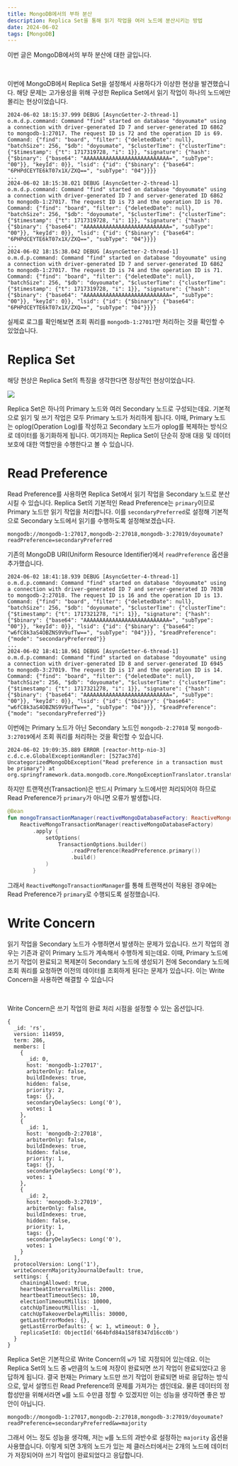 ```yaml
---
title: MongoDB에서의 부하 분산
description: Replica Set을 통해 읽기 작업을 여러 노드에 분산시키는 방법
date: 2024-06-02
tags: [MongoDB]
---
```

이번 글은 MongoDB에서의 부하 분산에 대한 글입니다.

<br />

이번에 MongoDB에서 Replica Set을 설정해서 사용하다가 이상한 현상을 발견했습니다.
해당 문제는 고가용성을 위해 구성한 Replica Set에서 읽기 작업이 하나의 노드에만 몰리는 현상이었습니다.

```console
2024-06-02 18:15:37.999 DEBUG [AsyncGetter-2-thread-1] o.m.d.p.command: Command "find" started on database "doyoumate" using a connection with driver-generated ID 7 and server-generated ID 6862 to mongodb-1:27017. The request ID is 72 and the operation ID is 69. Command: {"find": "board", "filter": {"deletedDate": null}, "batchSize": 256, "$db": "doyoumate", "$clusterTime": {"clusterTime": {"$timestamp": {"t": 1717319728, "i": 1}}, "signature": {"hash": {"$binary": {"base64": "AAAAAAAAAAAAAAAAAAAAAAAAAAA=", "subType": "00"}}, "keyId": 0}}, "lsid": {"id": {"$binary": {"base64": "6PHPdCEYTE6kT07x1X/ZXQ==", "subType": "04"}}}}
...
2024-06-02 18:15:38.021 DEBUG [AsyncGetter-2-thread-1] o.m.d.p.command: Command "find" started on database "doyoumate" using a connection with driver-generated ID 7 and server-generated ID 6862 to mongodb-1:27017. The request ID is 73 and the operation ID is 70. Command: {"find": "board", "filter": {"deletedDate": null}, "batchSize": 256, "$db": "doyoumate", "$clusterTime": {"clusterTime": {"$timestamp": {"t": 1717319728, "i": 1}}, "signature": {"hash": {"$binary": {"base64": "AAAAAAAAAAAAAAAAAAAAAAAAAAA=", "subType": "00"}}, "keyId": 0}}, "lsid": {"id": {"$binary": {"base64": "6PHPdCEYTE6kT07x1X/ZXQ==", "subType": "04"}}}}
...
2024-06-02 18:15:38.042 DEBUG [AsyncGetter-2-thread-1] o.m.d.p.command: Command "find" started on database "doyoumate" using a connection with driver-generated ID 7 and server-generated ID 6862 to mongodb-1:27017. The request ID is 74 and the operation ID is 71. Command: {"find": "board", "filter": {"deletedDate": null}, "batchSize": 256, "$db": "doyoumate", "$clusterTime": {"clusterTime": {"$timestamp": {"t": 1717319728, "i": 1}}, "signature": {"hash": {"$binary": {"base64": "AAAAAAAAAAAAAAAAAAAAAAAAAAA=", "subType": "00"}}, "keyId": 0}}, "lsid": {"id": {"$binary": {"base64": "6PHPdCEYTE6kT07x1X/ZXQ==", "subType": "04"}}}}
```

실제로 로그를 확인해보면 조회 쿼리를 `mongodb-1:27017`만 처리하는 것을 확인할 수 있었습니다.

# Replica Set

해당 현상은 Replica Set의 특징을 생각한다면 정상적인 현상이었습니다.

![](1.svg)

Replica Set은 하나의 Primary 노드와 여러 Secondary 노드로 구성되는데요.
기본적으로 읽기 및 쓰기 작업은 모두 Primary 노드가 처리하게 됩니다.
이때, Primary 노드는 oplog(Operation Log)를 작성하고 Secondary 노드가 oplog를 복제하는 방식으로 데이터를 동기화하게 됩니다.
여기까지는 Replica Set이 단순히 장애 대응 및 데이터 보호에 대한 역할만을 수행한다고 볼 수 있습니다.

# Read Preference

Read Preference를 사용하면 Replica Set에서 읽기 작업을 Secondary 노드로 분산시킬 수 있습니다.
Replica Set의 기본적인 Read Preference는 `primary`이므로 Primary 노드만 읽기 작업을 처리합니다.
이를 `secondaryPreferred`로 설정해 기본적으로 Secondary 노드에서 읽기를 수행하도록 설정해보겠습니다.

```console
mongodb://mongodb-1:27017,mongodb-2:27018,mongodb-3:27019/doyoumate?readPreference=secondaryPreferred
```

기존의 MongoDB URI(Uniform Resource Identifier)에서 `readPreference` 옵션을 추가했습니다.

```console
2024-06-02 18:41:18.939 DEBUG [AsyncGetter-4-thread-1] o.m.d.p.command: Command "find" started on database "doyoumate" using a connection with driver-generated ID 7 and server-generated ID 7038 to mongodb-2:27018. The request ID is 16 and the operation ID is 13. Command: {"find": "board", "filter": {"deletedDate": null}, "batchSize": 256, "$db": "doyoumate", "$clusterTime": {"clusterTime": {"$timestamp": {"t": 1717321278, "i": 1}}, "signature": {"hash": {"$binary": {"base64": "AAAAAAAAAAAAAAAAAAAAAAAAAAA=", "subType": "00"}}, "keyId": 0}}, "lsid": {"id": {"$binary": {"base64": "w6fC8k3aS4OBZNS9V9ufTw==", "subType": "04"}}}, "$readPreference": {"mode": "secondaryPreferred"}}
...
2024-06-02 18:41:18.961 DEBUG [AsyncGetter-6-thread-1] o.m.d.p.command: Command "find" started on database "doyoumate" using a connection with driver-generated ID 8 and server-generated ID 6945 to mongodb-3:27019. The request ID is 17 and the operation ID is 14. Command: {"find": "board", "filter": {"deletedDate": null}, "batchSize": 256, "$db": "doyoumate", "$clusterTime": {"clusterTime": {"$timestamp": {"t": 1717321278, "i": 1}}, "signature": {"hash": {"$binary": {"base64": "AAAAAAAAAAAAAAAAAAAAAAAAAAA=", "subType": "00"}}, "keyId": 0}}, "lsid": {"id": {"$binary": {"base64": "w6fC8k3aS4OBZNS9V9ufTw==", "subType": "04"}}}, "$readPreference": {"mode": "secondaryPreferred"}}
```

이번에는 Primary 노드가 아닌 Secondary 노드인 `mongodb-2:27018` 및 `mongodb-3:27019`에서 조회 쿼리를 처리하는 것을 확인할 수 있습니다.

```console
2024-06-02 19:09:35.889 ERROR [reactor-http-nio-3] c.d.c.e.GlobalExceptionHandler: [527ac37d] UncategorizedMongoDbException("Read preference in a transaction must be primary") at org.springframework.data.mongodb.core.MongoExceptionTranslator.translateExceptionIfPossible(MongoExceptionTranslator.java:135)
```

하지만 트랜잭션(Transaction)은 반드시 Primary 노드에서만 처리되어야 하므로 Read Preference가 `primary`가 아니면 오류가 발생합니다.

```kotlin showLineNumbers {7}
@Bean
fun mongoTransactionManager(reactiveMongoDatabaseFactory: ReactiveMongoDatabaseFactory): ReactiveMongoTransactionManager =
    ReactiveMongoTransactionManager(reactiveMongoDatabaseFactory)
        .apply {
            setOptions(
                TransactionOptions.builder()
                    .readPreference(ReadPreference.primary())
                    .build()
            )
        }
```

그래서 `ReactiveMongoTransactionManager`를 통해 트랜잭션이 적용된 경우에는 Read Preference가 `primary`로 수행되도록 설정했습니다.

# Write Concern

읽기 작업을 Secondary 노드가 수행하면서 발생하는 문제가 있습니다.
쓰기 작업의 경우는 기존과 같이 Primary 노드가 계속해서 수행하게 되는데요.
이때, Primary 노드에 쓰기 작업이 완료되고 복제본이 Secondary 노드에 생성되기 전에 Secondary 노드에 조회 쿼리를 요청하면 이전의 데이터를 조회하게 된다는 문제가 있습니다.
이는 Write Concern을 사용하면 해결할 수 있습니다

<br />

Write Concern은 쓰기 작업의 완료 처리 시점을 설정할 수 있는 옵션입니다.

```mongodb-json showLineNumbers {41, 50}
{
  _id: 'rs',
  version: 114959,
  term: 286,
  members: [
    {
      _id: 0,
      host: 'mongodb-1:27017',
      arbiterOnly: false,
      buildIndexes: true,
      hidden: false,
      priority: 2,
      tags: {},
      secondaryDelaySecs: Long('0'),
      votes: 1
    },
    {
      _id: 1,
      host: 'mongodb-2:27018',
      arbiterOnly: false,
      buildIndexes: true,
      hidden: false,
      priority: 1,
      tags: {},
      secondaryDelaySecs: Long('0'),
      votes: 1
    },
    {
      _id: 2,
      host: 'mongodb-3:27019',
      arbiterOnly: false,
      buildIndexes: true,
      hidden: false,
      priority: 1,
      tags: {},
      secondaryDelaySecs: Long('0'),
      votes: 1
    }
  ],
  protocolVersion: Long('1'),
  writeConcernMajorityJournalDefault: true,
  settings: {
    chainingAllowed: true,
    heartbeatIntervalMillis: 2000,
    heartbeatTimeoutSecs: 10,
    electionTimeoutMillis: 10000,
    catchUpTimeoutMillis: -1,
    catchUpTakeoverDelayMillis: 30000,
    getLastErrorModes: {},
    getLastErrorDefaults: { w: 1, wtimeout: 0 },
    replicaSetId: ObjectId('664bfd84a158f8347d16cc0b')
  }
}
```

Replica Set은 기본적으로 Write Concern의 `w`가 1로 지정되어 있는데요.
이는 Replica Set의 노드 중 `w`만큼의 노드에 저장이 완료되면 쓰기 작업이 완료되었다고 응답하게 됩니다.
결국 현재는 Primary 노드만 쓰기 작업이 완료되면 바로 응답하는 방식으로, 앞서 설명드린 Read Preference의 문제를 가져가는 셈인데요.
물론 데이터의 정합성만을 위해서라면 `w`를 노드 수만큼 정할 수 있겠지만 이는 성능을 생각하면 좋은 방안이 아닙니다.

```console
mongodb://mongodb-1:27017,mongodb-2:27018,mongodb-3:27019/doyoumate?readPreference=secondaryPreferred&w=majority
```

그래서 어느 정도 성능을 생각해, 저는 `w`를 노드의 과반수로 설정하는 `majority` 옵션을 사용했습니다.
이렇게 되면 3개의 노드가 있는 제 클러스터에서는 2개의 노드에 데이터가 저장되어야 쓰기 작업이 완료되었다고 응답합니다.
